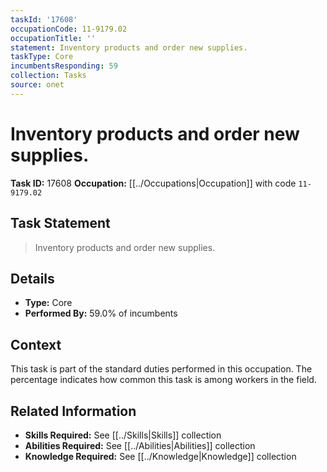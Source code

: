 ```yaml
---
taskId: '17608'
occupationCode: 11-9179.02
occupationTitle: ''
statement: Inventory products and order new supplies.
taskType: Core
incumbentsResponding: 59
collection: Tasks
source: onet
---
```

# Inventory products and order new supplies.

**Task ID:** 17608
**Occupation:** [[../Occupations|Occupation]] with code `11-9179.02`

## Task Statement

> Inventory products and order new supplies.

## Details

- **Type:** Core
- **Performed By:** 59.0% of incumbents

## Context

This task is part of the standard duties performed in this occupation. The percentage indicates how common this task is among workers in the field.

## Related Information

- **Skills Required:** See [[../Skills|Skills]] collection
- **Abilities Required:** See [[../Abilities|Abilities]] collection
- **Knowledge Required:** See [[../Knowledge|Knowledge]] collection
